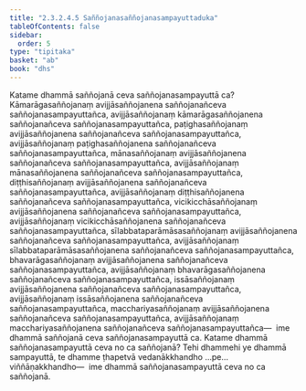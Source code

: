 ```yaml
---
title: "2.3.2.4.5 Saññojanasaññojanasampayuttaduka"
tableOfContents: false
sidebar:
  order: 5
type: "tipitaka"
basket: "ab"
book: "dhs"
---
```



<DynamicBreadcrumb />

<Division number="1136" book="dhs">

<Paragraph number="1829" book="dhs">
Katame dhammā saññojanā ceva saññojanasampayuttā ca? Kāmarāgasaññojanaṃ avijjāsaññojanena saññojanañceva saññojanasampayuttañca, avijjāsaññojanaṃ kāmarāgasaññojanena saññojanañceva saññojanasampayuttañca, paṭighasaññojanaṃ avijjāsaññojanena saññojanañceva saññojanasampayuttañca, avijjāsaññojanaṃ paṭighasaññojanena saññojanañceva saññojanasampayuttañca, mānasaññojanaṃ avijjāsaññojanena saññojanañceva saññojanasampayuttañca, avijjāsaññojanaṃ mānasaññojanena saññojanañceva saññojanasampayuttañca, diṭṭhisaññojanaṃ avijjāsaññojanena saññojanañceva saññojanasampayuttañca, avijjāsaññojanaṃ diṭṭhisaññojanena saññojanañceva saññojanasampayuttañca, vicikicchāsaññojanaṃ avijjāsaññojanena saññojanañceva saññojanasampayuttañca, avijjāsaññojanaṃ vicikicchāsaññojanena saññojanañceva saññojanasampayuttañca, sīlabbataparāmāsasaññojanaṃ avijjāsaññojanena saññojanañceva saññojanasampayuttañca, avijjāsaññojanaṃ sīlabbataparāmāsasaññojanena saññojanañceva saññojanasampayuttañca, bhavarāgasaññojanaṃ avijjāsaññojanena saññojanañceva saññojanasampayuttañca, avijjāsaññojanaṃ bhavarāgasaññojanena saññojanañceva saññojanasampayuttañca, issāsaññojanaṃ avijjāsaññojanena saññojanañceva saññojanasampayuttañca, avijjāsaññojanaṃ issāsaññojanena saññojanañceva saññojanasampayuttañca, macchariyasaññojanaṃ avijjāsaññojanena saññojanañceva saññojanasampayuttañca, avijjāsaññojanaṃ macchariyasaññojanena saññojanañceva saññojanasampayuttañca—  ime dhammā saññojanā ceva saññojanasampayuttā ca.
</Paragraph>

</Division>
<Division number="1137" book="dhs">

<Paragraph number="1830" book="dhs">
Katame dhammā saññojanasampayuttā ceva no ca saññojanā? Tehi dhammehi ye dhammā sampayuttā, te dhamme ṭhapetvā vedanākkhandho …pe…  viññāṇakkhandho—  ime dhammā saññojanasampayuttā ceva no ca saññojanā.
</Paragraph>
</Division>